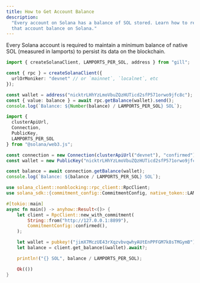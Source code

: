 ```yaml
---
title: How to Get Account Balance
description:
  "Every account on Solana has a balance of SOL stored. Learn how to retrieve
  that account balance on Solana."
---
```


Every Solana account is required to maintain a minimum balance of native SOL
(measured in lamports) to persist its data on the blockchain.

<CodeTabs storage="cookbook">

```typescript !! title="gill"
import { createSolanaClient, LAMPORTS_PER_SOL, address } from "gill";

const { rpc } = createSolanaClient({
  urlOrMoniker: "devnet" // or `mainnet`, `localnet`, etc
});

const wallet = address("nicktrLHhYzLmoVbuZQzHUTicd2sfP571orwo9jfc8c");
const { value: balance } = await rpc.getBalance(wallet).send();
console.log(`Balance: ${Number(balance) / LAMPORTS_PER_SOL} SOL`);
```

```typescript !! title="Legacy"
import {
  clusterApiUrl,
  Connection,
  PublicKey,
  LAMPORTS_PER_SOL
} from "@solana/web3.js";

const connection = new Connection(clusterApiUrl("devnet"), "confirmed");
const wallet = new PublicKey("nicktrLHhYzLmoVbuZQzHUTicd2sfP571orwo9jfc8c");

const balance = await connection.getBalance(wallet);
console.log(`Balance: ${balance / LAMPORTS_PER_SOL} SOL`);
```

```rust !! title="Rust"
use solana_client::nonblocking::rpc_client::RpcClient;
use solana_sdk::{commitment_config::CommitmentConfig, native_token::LAMPORTS_PER_SOL, pubkey};

#[tokio::main]
async fn main() -> anyhow::Result<()> {
    let client = RpcClient::new_with_commitment(
        String::from("http://127.0.0.1:8899"),
        CommitmentConfig::confirmed(),
    );

    let wallet = pubkey!("jimX7MczUE43rXqzvbvqwhyAUtEnPPFGM7k8sTMGymB");
    let balance = client.get_balance(&wallet).await?;

    println!("{} SOL", balance / LAMPORTS_PER_SOL);

    Ok(())
}
```

</CodeTabs>
